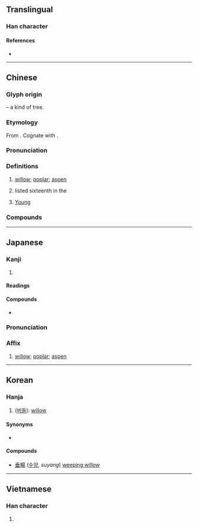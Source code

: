 {{also|杨}}
{{character info}}
==Translingual==

===Han character===
{{Han char|rn=75|rad=木|as=09|sn=13|four=46927|canj=DAMH|ids=⿰木昜}}

====References====
* {{Han ref|kx=0538.300|dkj=15112|dj=0926.110|hdz=21248.040|uh=694A|ud=26954|bh=B7A8|bd=47016}}

----

==Chinese==
{{zh-forms|s=杨}}

===Glyph origin===
{{Han etym}}
{{Han compound|木|昜|c1=s|c2=p|t1=tree, wood|ls=psc}} – a kind of tree.

===Etymology===
From {{inh|zh|sit-pro|*glaŋ||poplar, willow}}. Cognate with {{cog|bo|ལྕང་མ||willow}}.

===Pronunciation===
{{zh-pron
|m=yáng
|m-s=
|c=joeng4
|c-t=
|g=
|h=pfs=yòng
|j=
|mb=iô̤ng
|md=iòng
|mn=xm,qz,tw:iûⁿ/zz,tn:iôⁿ/xm,qz,mg:chhiûⁿ/zz:chhiôⁿ/tp,lk,sx,km:chhiû/tn:chhiōⁿ/xm,qz,tw:iông/zz:iâng
|mn_note=iûⁿ/iôⁿ, chhiûⁿ/chhiôⁿ/chhiû/chhiōⁿ - vernacular; iông/iâng - literary
|mn-t=ion5/iên5/iang5
|mn-t_note=ion5/iên5 - vernacular; iang5 - literary
|w=3hhian
|x=
|mc=y
|oc=y
|cat=n,pn
}}

===Definitions===
{{zh-hanzi}}

# [[willow]]; [[poplar]]; [[aspen]]
# {{surname|zh|dot=,}} listed sixteenth in the ''{{w|Baijiaxing}}''
# [[Young]] {{gloss|English given name}}

===Compounds===
{{zh-der|楊梅|垂楊柳|垂楊|楊墨|楊志賣刀|水性楊花|楊泗將軍|潘楊之睦|楊花水性|楊柳腰|水楊酸|楊桃|桁楊|東門之楊|楊乃武|穿楊貫蝨|穿楊百步|穿楊|枯楊生稊|百步穿楊|白楊|楊太真|楊白頭|楊柳青|楊氏係數|楊貴妃|楊柳|楊戩|楊泗菩薩|楊花|楊白花|水楊|楊家將|楊四將軍|枯楊生華|楊枝魚|楊葉竄兒|胡楊|風裡楊花|赤楊|黃楊厄閏|響楊|章臺楊柳|青楊|銀白楊|綠楊垂柳|長楊|楊店|楊林溝|楊寨|楊家坳|楊林市|大楊樹|楊林|楊家廠|楊集|楊河|楊嶺|楊畈|曹楊|周楊|楊家浲|楊壋|楊莊|楊園|楊林橋|楊溪鋪|楊家|楊家坡|白楊坪|楊溪灣|楊家湖|楊貴店|柏楊|楊山}}

----

==Japanese==

===Kanji===
{{ja-kanji|grade=n|rs=木09}}

# {{rfdef|ja|sort=木09}}

====Readings====
{{ja-readings
|goon=よう<やう
|kanon=よう<やう
|kun=やなぎ-
}}

====Compounds====
* {{ja-r|楊枝|ようじ|gloss=toothpick}}

{{ja-kanjitab|よう|yomi=on}}

===Pronunciation===
{{ja-pron|よう|y=on}}

===Affix===
{{ja-pos|affix|よう}}

# [[willow]]; [[poplar]]; [[aspen]]

----

==Korean==

===Hanja===
{{ko-hanja|hangeul=양|eumhun=|rv=yang|mr=yang|y=yang}}

# ([[버들]]): [[willow]]

====Synonyms====
* {{l|ko|柳}}

====Compounds====
* [[垂楊]] ([[수양버들|수양]], ''suyang'') [[weeping willow]]

----

==Vietnamese==

===Han character===
{{vi-hantu|[[dương]]|rs=木09}}

# {{rfdef|vi|sort=木09}}
